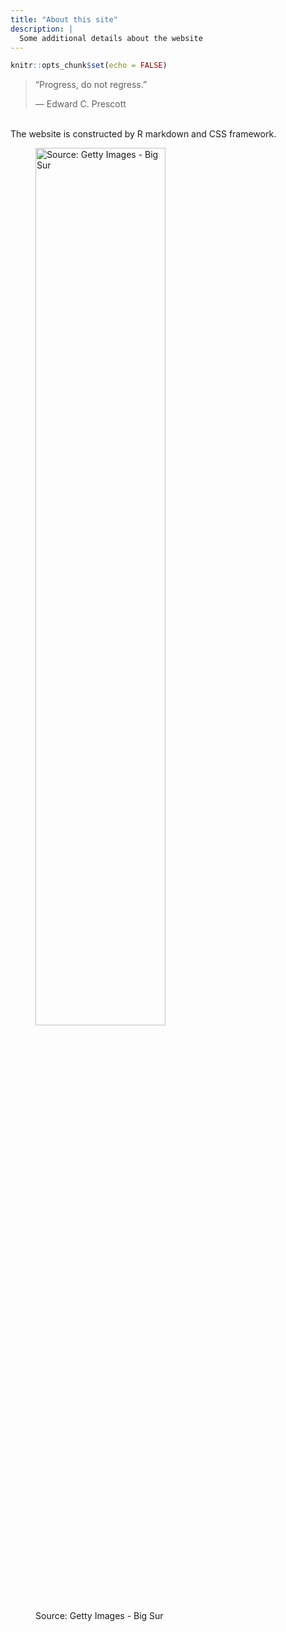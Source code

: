 ```yaml
---
title: "About this site"
description: |
  Some additional details about the website
---
```


```r
knitr::opts_chunk$set(echo = FALSE)
```



> “Progress, do not regress.”
>
> — Edward C. Prescott



<br>
The website is constructed by R markdown and CSS framework.

![Source: Getty Images - Big Sur](images/image.jpg){height=60% width=70% } 



